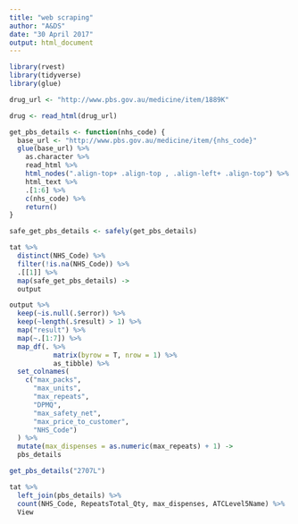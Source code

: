 ```yaml
---
title: "web scraping"
author: "A&DS"
date: "30 April 2017"
output: html_document
---
```


```r
library(rvest)
library(tidyverse)
library(glue)
```

```r
drug_url <- "http://www.pbs.gov.au/medicine/item/1889K"

drug <- read_html(drug_url)
```

```r
get_pbs_details <- function(nhs_code) {
  base_url <- "http://www.pbs.gov.au/medicine/item/{nhs_code}"
  glue(base_url) %>% 
    as.character %>% 
    read_html %>% 
    html_nodes(".align-top+ .align-top , .align-left+ .align-top") %>% 
    html_text %>% 
    .[1:6] %>% 
    c(nhs_code) %>% 
    return()
}

safe_get_pbs_details <- safely(get_pbs_details)

tat %>% 
  distinct(NHS_Code) %>% 
  filter(!is.na(NHS_Code)) %>%
  .[[1]] %>% 
  map(safe_get_pbs_details) -> 
  output
```

```r
output %>% 
  keep(~is.null(.$error)) %>%
  keep(~length(.$result) > 1) %>% 
  map("result") %>% 
  map(~.[1:7]) %>% 
  map_df(. %>%
           matrix(byrow = T, nrow = 1) %>% 
           as_tibble) %>% 
  set_colnames(
    c("max_packs",
      "max_units",
      "max_repeats",
      "DPMQ",
      "max_safety_net",
      "max_price_to_customer",
      "NHS_Code")
  ) %>% 
  mutate(max_dispenses = as.numeric(max_repeats) + 1) -> 
  pbs_details
```

```r
get_pbs_details("2707L")
```

```r
tat %>% 
  left_join(pbs_details) %>% 
  count(NHS_Code, RepeatsTotal_Qty, max_dispenses, ATCLevel5Name) %>% 
  View
```

